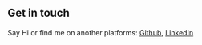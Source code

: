 ## Get in touch

Say Hi or find me on another platforms: [Github](https://github.com/ayushtibra), [LinkedIn](https://www.linkedin.com/in/ayush-tibra-9b533a12b/)

